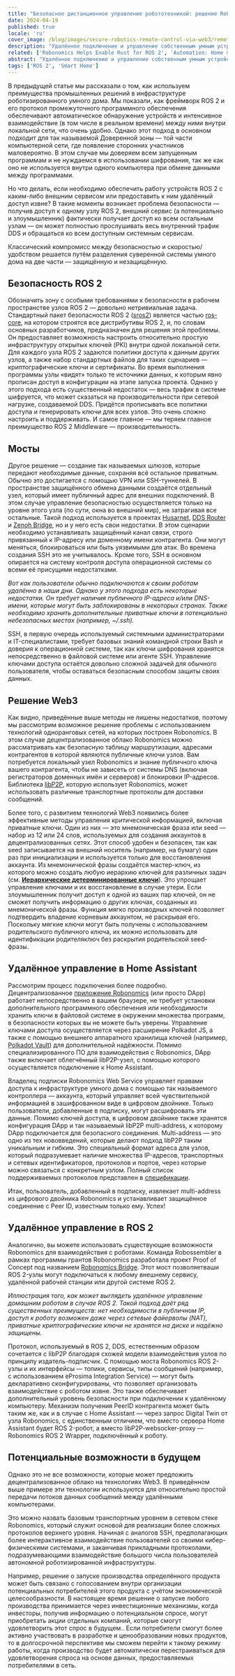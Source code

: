 ```yaml
---
title: "Безопасное дистанционное управление робототехникой: решение Robonomics"
date: 2024-04-19
published: true
locale: 'ru'
cover_image: /blog/images/secure-robotics-remote-control-via-web3/remote_control_cover.png
description: "Удалённое подключение и управление собственным умным устройством — очень популярная функция среди пользователей. Однако даже такая тривиальная задача до сих пор вызывает множество трудностей у неопытных пользователей — от преодоления NAT до вопросов безопасности. В новой статье мы покажем, как эти трудности можно преодолеть с помощью Robonomics."
related: ['Robonomics Helps Enable Rust for ROS 2', 'Automation: Home meets Industrial']
abstract: "Удалённое подключение и управление собственным умным устройством — очень популярная функция среди пользователей. Однако даже такая тривиальная задача до сих пор вызывает множество трудностей у неопытных пользователей — от преодоления NAT до вопросов безопасности. В новой статье мы покажем, как эти трудности можно преодолеть с помощью Robonomics."
tags: ['ROS 2', 'Smart Home']
---
```


В предыдущей статье мы рассказали о том, как используем преимущества промышленных решений в инфраструктуре роботизированного умного дома. Мы показали, как фреймворк ROS 2 и его протокол промежуточного программного обеспечения обеспечивают автоматическое обнаружение устройств и интенсивное взаимодействие (в том числе в реальном времени) между ними внутри локальной сети, что очень удобно. Однако этот подход в основном подходит для так называемой Доверенной зоны — той части компьютерной сети, где появление сторонних участников маловероятно. В этом случае мы доверяем всем запущенным программам и не нуждаемся в использовании шифрования, так же как оно не используется внутри одного компьютера при обмене данными между программами.

Но что делать, если необходимо обеспечить работу устройств ROS 2 с каким-либо внешним сервисом или предоставить к ним удалённый доступ извне? В такие моменты возникает проблема безопасности — получив доступ к одному узлу ROS 2, внешний сервис (а потенциально и злоумышленник) фактически получает доступ ко всем остальным узлам — он может полностью прослушивать весь внутренний трафик DDS и обращаться ко всем доступным системным сервисам.

Классический компромисс между безопасностью и скоростью/удобством решается путём разделения суверенной системы умного дома на две части — защищённую и незащищённую.

## Безопасность ROS 2

Обозначить зону с особыми требованиями к безопасности в рабочем пространстве узлов ROS 2 — довольно нетривиальная задача. Стандартный пакет безопасности ROS 2 ([sros2](https://docs.ros.org/ru/rolling/Concepts/Intermediate/About-Security.html)) является частью [ros-core](https://ros.org/reps/rep-2001.html#id32), на котором строятся все дистрибутивы ROS 2, и, по словам основных разработчиков, предназначен для решения этой проблемы. Он предоставляет возможность настроить относительно простую инфраструктуру открытых ключей (PKI) внутри одной локальной сети. Для каждого узла ROS 2 задаются политики доступа к данным других узлов, а также набор стандартных файлов для таких сценариев — криптографические ключи и сертификаты. Во время выполнения программы узлы «видят» только те источники данных, к которым явно прописан доступ в конфигурации на этапе запуска проекта. Однако у этого подхода есть существенный недостаток — весь трафик в системе шифруется, что может сказаться на производительности при сетевой нагрузке, создаваемой DDS. Придётся прописывать все политики доступа и генерировать ключи для всех узлов. Это очень сложно настроить и поддерживать. И самое главное — мы теряем главное преимущество ROS 2 Middleware — производительность.

## Мосты

Другое решение — создание так называемых шлюзов, которые передают необходимые данные, сохраняя всё остальное приватным. Обычно это достигается с помощью VPN или SSH-туннелей. В пространстве защищённого обмена данными создаётся отдельный узел, который имеет публичный адрес для внешних подключений. В этом случае управление безопасностью осуществляется только на уровне этого узла (по сути, окна во внешний мир), не затрагивая все остальные. Такой подход используется в проектах [Husarnet](https://github.com/husarnet/husarnet), [DDS Router](https://github.com/eProsima/DDS-Router) и [Zenoh Bridge](https://github.com/eclipse-zenoh/zenoh-plugin-ros2dds), но и у него есть свои недостатки. В этом сценарии необходимо устанавливать защищённый канал связи, строго привязанный к IP-адресу или доменному имени контрагента. Они могут меняться, блокироваться или быть уязвимыми для атак. Во времена создания SSH это не учитывалось. Кроме того, SSH в основном опирается на систему контроля доступа операционной системы со всеми её присущими недостатками.

<RbImage zoom src="/blog/images/secure-robotics-remote-control-via-web3/remote_control_legacy_approach.png" alt="Classic Remote Control via public IP and SSH/VPN" />

*Вот как пользователи обычно подключаются к своим роботам удалённо в наши дни. Однако у этого подхода есть некоторые недостатки. Он требует наличия публичного IP-адреса и/или DNS-имени, которые могут быть заблокированы в некоторых странах. Также необходимо хранить дополнительные приватные ключи в потенциально небезопасных местах (например, ~/.ssh).*

SSH, в первую очередь используемый системными администраторами и IT-специалистами, требует базовых знаний командной строки Bash и доверия к операционной системе, так как ключи шифрования хранятся непосредственно в файловой системе или агенте SSH. Управление ключами доступа остаётся довольно сложной задачей для обычного пользователя, чтобы оставаться безопасным способом защиты своих данных.

## Решение Web3

Как видно, приведённые выше методы не лишены недостатков, поэтому мы рассмотрим возможное решение проблемы с использованием технологий одноранговых сетей, на которых построен Robonomics. В этом случае децентрализованное облако Robonomics можно рассматривать как безопасную таблицу маршрутизации, адресами контрагентов в которой являются публичные ключи узлов. Вам потребуется локальный узел Robonomics и знание публичного ключа вашего контрагента, чтобы не зависеть от системы DNS (включая регистраторов доменных имён и серверов) и блокировки IP-адресов. Библиотека [libP2P](https://libp2p.io/), которую использует Robonomics, может использовать различные транспортные протоколы для доставки сообщений.

Более того, с развитием технологий Web3 появились более эффективные методы управления критической информацией, включая приватные ключи. Один из них — это мнемоническая фраза или seed — набор из 12 или 24 слов, используемых для создания аккаунтов в децентрализованных сетях. Этот способ удобен и безопасен, так как seed записывается на внешний носитель (например, на бумагу) один раз при инициализации и используется только для восстановления аккаунта. Из мнемонической фразы создаётся мастер-ключ, из которого можно создать любую иерархию ключей для различных задач (см. **[Иерархические детерминированные ключи](https://docs.substrate.io/reference/command-line-tools/subkey/#hierarchical-deterministic-keys)**). Это упрощает управление ключами и их восстановление в случае утери. Если злоумышленник получит доступ к одной из ваших пар ключей, он не сможет получить информацию о других ключах, созданных из мнемонической фразы. Функция мягко производных ключей позволяет подтвердить владение корневым аккаунтом, не раскрывая его. Поскольку мягкие ключи могут быть получены с использованием родительского публичного ключа, их можно использовать для идентификации родителяключ без раскрытия родительской seed-фразы.

## Удалённое управление в Home Assistant

Рассмотрим процесс подключения более подробно. Децентрализованное [приложение Robonomics](https://robonomics.app/) (или просто DApp) работает непосредственно в вашем браузере, не требует установки дополнительного программного обеспечения или необходимости хранить ключи в файловой системе в окружении множества программ, в безопасности которых вы не можете быть уверены. Управление ключами доступа осуществляется через расширение Polkadot JS, а также с помощью внешнего аппаратного хранилища ключей (например, [Polkadot Vault](https://wiki.polkadot.network/docs/polkadot-vault)) для дополнительной надёжности. Помимо специализированного ПО для взаимодействия с Robonomics, DApp также включает облегчённый libP2P-узел, с помощью которого осуществляется подключение к Home Assistant.

<RbImage zoom src="/blog/images/secure-robotics-remote-control-via-web3/robonomics_home_assistant_usecase.png" alt="Удалённое управление Home Assistant" />

Владелец подписки Robonomics Web Service управляет правами доступа к инфраструктуре умного дома с помощью так называемого контроллера — аккаунта, который управляет всей чувствительной информацией в зашифрованном виде в цифровом двойнике. Только пользователи, добавленные в подписку, могут расшифровать эти данные. Помимо ключей доступа, в цифровом двойнике также хранятся конфигурация DApp и так называемый libP2P multi-address, к которому DApp подключается для безопасного соединения. Multi-address — это одно из тех нововведений, которые делают подход libP2P таким уникальным и гибким. Это специальный формат адреса для узлов, который подразумевает наличие множества IP-адресов, транспортных и сетевых идентификаторов, протоколов и портов, через которые можно связаться с конкретным узлом. Полный список поддерживаемых протоколов представлен в [спецификации](https://github.com/multiformats/multiaddr/blob/master/protocols.csv).

Итак, пользователь, добавленный в подписку, извлекает multi-address из цифрового двойника Robonomics и устанавливает защищённое соединение с Peer ID, известным только ему. Успех!

## Удалённое управление в ROS 2

Аналогично, вы можете использовать существующие возможности Robonomics для взаимодействия с роботами. Команда Robossembler в рамках программы грантов Robonomics разработала проект Proof of Concept под названием [Robonomics Bridge](https://gitlab.com/robossembler/robonomics_bridge). Этот мост позволяетваши ROS 2-узлы могут подключаться к любому внешнему сервису, удалённой рабочей станции или другой системе ROS 2.

<RbImage zoom src="/blog/images/secure-robotics-remote-control-via-web3/robonomics_ros2_usecase.png" alt="ROS 2 Remote Control with Robonomics" />

*Иллюстрация того, как может выглядеть удалённое управление домашним роботом в случае ROS 2. Такой подход даёт ряд существенных преимуществ: нет необходимости в публичном IP, доступ к роботу возможен даже через сетевые файерволы (NAT), приватные криптографические ключи не хранятся на диске и надёжно защищены.*

Протокол, используемый в ROS 2, DDS, естественным образом сочетается с libP2P благодаря схожей модели взаимодействия узлов по принципу издатель-подписчик. С помощью моста Robonomics ROS 2-узлы и их интерфейсы — топики, сервисы, типы сообщений (например, с использованием eProsima Integration Service) — могут быть декларативно сконфигурированы, что позволяет организовать взаимодействие с роботом извне. Это также обеспечивает дополнительный уровень безопасности при подключении к удалённому компьютеру. Механизм получения PeerID контрагента может быть таким же, как и в случае с Home Assistant — через запрос Digital Twin от узла Robonomics, с единственным отличием, что вместо сервера Home Assistant будет ROS 2-робот, а вместо libP2P-websocker-proxy — Robonomics ROS 2 Wrapper, подключённый к роботу.

## Потенциальные возможности в будущем

Однако это не все возможности, которые может предложить децентрализованное облако на технологиях Web3. В приведённом выше примере эти технологии используются для относительно простой передачи потоков данных сообщений между удалёнными компьютерами.

Это можно назвать базовым транспортным уровнем в сетевом стеке Robonomics, который служит основой для реализации более сложных протоколов верхнего уровня. Начиная с аналогов SSH, предполагающих более интерактивное взаимодействие пользователей со своими кибер-физическими системами, и заканчивая прикладными протоколами, подразумевающими взаимодействие большого числа пользователей автономной роботизированной инфраструктуры.

Например, решение о запуске производства определённого продукта может быть связано с голосованием внутри организации потенциальных потребителей этого продукта с учётом экономической целесообразности. В настоящее время решение о запуске любого производства принимается через инвестиционные механизмы, когда инвесторы, получив информацию о потенциальном спросе, могут приобретать акции отдельных компаний, которые смогут удовлетворить этот спрос в будущем.. Если потребители смогут более активно участвовать в разработке и ценообразовании новых продуктов, то в долгосрочной перспективе мы сможем перейти к такому режиму работы, когда производство будет автоматически перестраиваться для удовлетворения спроса на основе данных, предоставляемых потребителями в сеть.